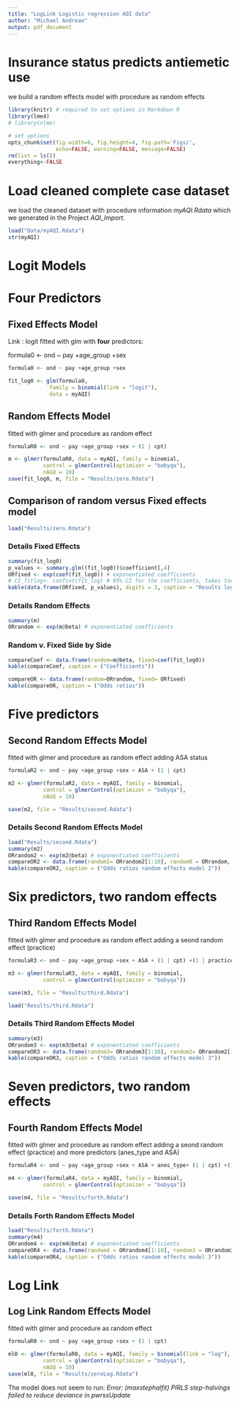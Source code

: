 ```yaml
---
title: "LogLink Logistic regression AQI data"
author: "Michael Andreae"
output: pdf_document
---
```


# Insurance status predicts antiemetic use 
we build a random effects model with procedure as random effects

```r
library(knitr) # required to set options in Markdown R
library(lme4)
# library(nlme)
```



```r
# set options
opts_chunk$set(fig.width=6, fig.height=4, fig.path='Figs/',
               echo=FALSE, warning=FALSE, message=FALSE)
rm(list = ls())
everything<-FALSE
```

# Load cleaned complete case dataset
 
we load the cleaned dataset with procedure information *myAQI.Rdata* which we generated in the Project *AQI_Import*.   


```r
load("Data/myAQI.Rdata")
str(myAQI)
```

# Logit Models

# Four Predictors

## Fixed Effects Model 

Link : logit
fitted with glm with **four** predictors: 

formula0 <- ond ~ pay +age_group +sex

```r

formula0 <- ond ~ pay +age_group +sex

fit_log0 <- glm(formula0, 
             family = binomial(link = "logit"), 
             data = myAQI)
```

## Random Effects Model

fitted with glmer and procedure as random effect

```r
formulaR0 <- ond ~ pay +age_group +sex + (1 | cpt)

m <- glmer(formulaR0, data = myAQI, family = binomial, 
           control = glmerControl(optimizer = "bobyqa"),
           nAGQ = 10)
save(fit_log0, m, file = "Results/zero.Rdata")
```


## Comparison of random versus Fixed effects model

```r
load("Results/zero.Rdata")
```

### Details Fixed Effects

```r
summary(fit_log0)
p_values <- summary.glm((fit_log0))$coefficient[,4]
ORfixed <- exp(coef(fit_log0)) # exponentiated coefficients 
# CI_fitlog<- confint(fit_log) # 95% CI for the coefficients, takes too long
kable(data.frame(ORfixed, p_values), digits = 3, caption = "Results log0")
```

### Details Random Effects

```r
summary(m)
ORrandom <- exp(m@beta) # exponentiated coefficients
```


### Random v. Fixed Side by Side 

```r
compareCoef <- data.frame(random=m@beta, fixed=coef(fit_log0))
kable(compareCoef, caption = ("Coefficients"))

compareOR <- data.frame(random=ORrandom, fixed= ORfixed)
kable(compareOR, caption = ("Odds ratios"))
```

# Five predictors

## Second Random Effects Model

fitted with glmer and procedure as random effect
adding ASA status

```r
formulaR2 <- ond ~ pay +age_group +sex + ASA + (1 | cpt)

m2 <- glmer(formulaR2, data = myAQI, family = binomial, 
           control = glmerControl(optimizer = "bobyqa"),
           nAGQ = 10)

save(m2, file = "Results/second.Rdata")
```


### Details Second Random Effects Model

```r
load("Results/second.Rdata")
summary(m2)
ORrandom2 <- exp(m2@beta) # exponentiated coefficients
compareOR2 <- data.frame(random2= ORrandom2[1:10], random0 = ORrandom, fixed = ORfixed)
kable(compareOR2, caption = ("Odds ratios random effects model 2"))
```


# Six  predictors, two random effects

## Third Random Effects Model 

fitted with glmer and procedure as random effect
adding  a seond random effect (practice)


```r
formulaR3 <- ond ~ pay +age_group +sex + ASA + (1 | cpt) +(1 | practice)

m3 <- glmer(formulaR3, data = myAQI, family = binomial, 
           control = glmerControl(optimizer = "bobyqa"))

save(m3, file = "Results/third.Rdata")
```

```r
load("Results/third.Rdata")
```

### Details Third Random Effects Model

```r
summary(m3)
ORrandom3 <- exp(m3@beta) # exponentiated coefficients
compareOR3 <- data.frame(random3= ORrandom3[1:10], random2= ORrandom2[1:10], random0 = ORrandom, fixed = ORfixed)
kable(compareOR3, caption = ("Odds ratios random effects model 3"))
```


# Seven  predictors, two random effects

## Fourth Random Effects Model 

fitted with glmer and procedure as random effect
adding  a seond random effect (practice) and more predictors (anes_type and ASA)


```r
formulaR4 <- ond ~ pay +age_group +sex + ASA + anes_type+ (1 | cpt) +(1 | practice)

m4 <- glmer(formulaR4, data = myAQI, family = binomial, 
           control = glmerControl(optimizer = "bobyqa"))

save(m4, file = "Results/forth.Rdata")
```

### Details Forth Random Effects Model

```r
load("Results/forth.Rdata")
summary(m4)
ORrandom4 <- exp(m4@beta) # exponentiated coefficients
compareOR4 <- data.frame(random4 = ORrandom4[1:10], random3 = ORrandom3[1:10], random2= ORrandom2[1:10], random0 = ORrandom, fixed = ORfixed)
kable(compareOR4, caption = ("Odds ratios random effects model 3"))
```

# Log Link

## Log Link Random Effects Model

fitted with glmer and procedure as random effect

```r
formulaR0 <- ond ~ pay +age_group +sex + (1 | cpt)

ml0 <- glmer(formulaR0, data = myAQI, family = binomial(link = "log"), 
           control = glmerControl(optimizer = "bobyqa"),
           nAGQ = 10)
save(ml0, file = "Results/zeroLog.Rdata")
```

The model does not seem to run:
*Error: (maxstephalfit) PIRLS step-halvings failed to reduce deviance in pwrssUpdate*